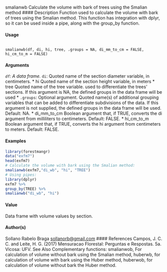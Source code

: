 smalianwb Calculate the volume with bark of trees using the Smalian method
#### Description
Function used to calculate the volume with bark of trees using the Smalian method. This function
has integration with dplyr, so it can be used inside a pipe, along with the group_by function.

#### Usage
<pre><code>
smalianwb(df, di, hi, tree, .groups = NA, di_mm_to_cm = FALSE,
hi_cm_to_m = FALSE)
</code></pre>

#### Arguments 
*``df``: A data frame.
* ``di``: Quoted name of the section diameter variable, in centimeters.
* hi Quoted name of the section height variable, in meters
* tree Quoted name of the tree variable. used to differentiate the trees’ sections. If this argument is NA, the defined groups in the data frame will be used
* ``.groups``: Optional argument. Quoted name(s) of additional grouping variables that can be added to differentiate subdivisions of the data. If this argument is not supplied, the defined groups in the data frame will be used. Default: NA.
* di_mm_to_cm Boolean argument that, if TRUE, converts the di argument from milliliters to centimeters. Default: FALSE.
* hi_cm_to_m Boolean argument that, if TRUE, converts the hi argument from centimeters to meters. Default: FALSE.


#### Examples
```r
library(forestmangr)
data("exfm7")
head(exfm7)
# Calculate the volume with bark using the Smalian method:
smalianwb(exfm7,"di_wb", "hi", "TREE")
# Using pipes:
library(dplyr)
exfm7 %>%
group_by(TREE) %>%
smalianwb("di_wb", "hi")
```
#### Value
Data frame with volume values by section.

#### Author(s)
Sollano Rabelo Braga <sollanorb@gmail.com>
#### References
Campos, J. C. C. and Leite, H. G. (2017) Mensuracao Florestal: Perguntas e Respostas. 5a. Vicosa:
UFV.
See Also
Complementary functions: smalianwob, For calculation of volume without bark using the Smalian
method, huberwb, for calculation of volume with bark using the Huber method, huberwob, for
calculation of volume without bark the Huber method.

